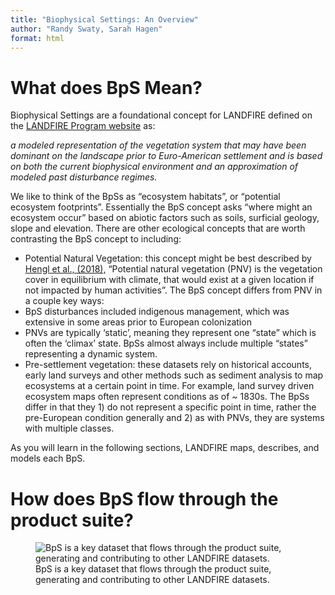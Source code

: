 ```yaml
---
title: "Biophysical Settings: An Overview"
author: "Randy Swaty, Sarah Hagen"
format: html
---
```


# What does BpS Mean?

Biophysical Settings are a foundational concept for LANDFIRE defined on the [LANDFIRE Program website](https://landfire.gov/vegetation/bps) as:

*a modeled representation of the vegetation system that may have been dominant on the landscape prior to Euro-American settlement and is based on both the current biophysical environment and an approximation of modeled past disturbance regimes.*

We like to think of the BpSs as “ecosystem habitats”, or “potential ecosystem footprints”. Essentially the BpS concept asks “where might an ecosystem occur” based on abiotic factors such as soils, surficial geology, slope and elevation. There are other ecological concepts that are worth contrasting the BpS concept to including:

-   Potential Natural Vegetation: this concept might be best described by [Hengl et al., (2018),](https://peerj.com/articles/5457/?ref=https%3A%2F%2Fgithubhelp.com) “Potential natural vegetation (PNV) is the vegetation cover in equilibrium with climate, that would exist at a given location if not impacted by human activities”. The BpS concept differs from PNV in a couple key ways:
-   BpS disturbances included indigenous management, which was extensive in some areas prior to European colonization
-   PNVs are typically ‘static’, meaning they represent one “state” which is often the ‘climax’ state. BpSs almost always include multiple “states” representing a dynamic system.
-   Pre-settlement vegetation: these datasets rely on historical accounts, early land surveys and other methods such as sediment analysis to map ecosystems at a certain point in time. For example, land survey driven ecosystem maps often represent conditions as of \~ 1830s. The BpSs differ in that they 1) do not represent a specific point in time, rather the pre-European condition generally and 2) as with PNVs, they are systems with multiple classes.

As you will learn in the following sections, LANDFIRE maps, describes, and models each BpS.

# How does BpS flow through the product suite?

![BpS is a key dataset that flows through the product suite, generating and contributing to other LANDFIRE datasets.](images/BpS_Flow.png){fig-alt="BpS Models and Descriptions contribute to Succession Class data, and the FBFM ruleset. They generate Fire Regime Attributes, Reference Conditions, and Historical Range of Variability. They support the creation of BpS Spatial data. In addition, Succession Class, Reference Conditions, and BpS Spatial data all combine to create LANDFIRE's vegetation departure and Vegetation Condition Class datasets." fig-align="center"}
